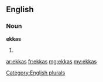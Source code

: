 ==English==

===Noun===
'''ekkas'''

# {{plural of|[[ekka]]}}

[[Category:English plurals]]

[[ar:ekkas]]
[[fr:ekkas]]
[[mg:ekkas]]
[[my:ekkas]]